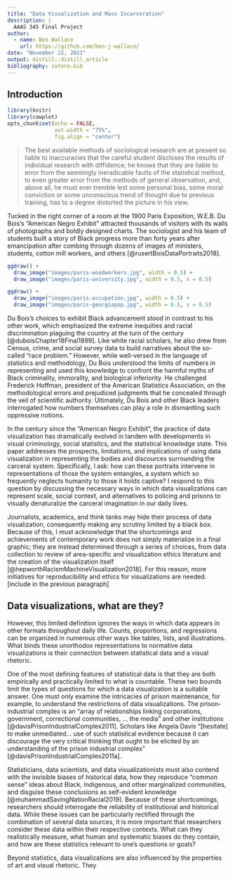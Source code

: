 ```yaml
---
title: "Data Visualization and Mass Incarceration"
description: |
  AAAS 345 Final Project
author:
  - name: Ben Wallace 
    url: https://github.com/ben-j-wallace/
date: "November 22, 2021"
output: distill::distill_article
bibliography: zotero.bib
---
```


## Introduction

```r
library(knitr)
library(cowplot)
opts_chunk$set(echo = FALSE,
               out.width = "75%",
               fig.align = "center")
```

> The best available methods of sociological research are at present so liable to inaccuracies that the careful student discloses the results of individual research with diffidence; he knows that they are liable to error from the seemingly ineradicable faults of the statistical method, to even greater error from the methods of general observation, and, above all, he must ever tremble lest some personal bias, some moral conviction or some unconscious trend of thought due to previous training, has to a degree distorted the picture in his view.

Tucked in the right corner of a room at the 1900 Paris Exposition, W.E.B. Du Bois's "American Negro Exhibit" attracted thousands of visitors with its walls of photographs and boldly designed charts. The sociologist and his team of students built a story of Black progress more than forty years after emancipation after combing through dozens of images of ministers, students, cotton mill workers, and others [@rusertBoisDataPortraits2018].

```r
ggdraw() +
  draw_image("images/paris-woodworkers.jpg", width = 0.5) +
  draw_image("images/paris-university.jpg", width = 0.5, x = 0.5)
```
```r
ggdraw() +
  draw_image("images/paris-occupation.jpg", width = 0.5) +
  draw_image("images/paris-georgiapop.jpg", width = 0.5, x = 0.5)
```

Du Bois's choices to exhibit Black advancement stood in contrast to his other work, which emphasized the extreme inequities and racial discrimination plaguing the country at the turn of the century [@duboisChapter18Final1899]. Like white racial scholars, he also drew from Census, crime, and social survey data to build narratives about the so-called "race problem." However, while well-versed in the language of statistics and methodology, Du Bois understood the limits of numbers in representing and used this knowledge to confront the harmful myths of Black criminality, immorality, and biological inferiority. He challenged Frederick Hoffman, president of the American Statistics Association, on the methodological errors and prejudiced judgments that he concealed through the veil of scientific authority. Ultimately, Du Bois and other Black leaders interrogated how numbers themselves can play a role in dismantling such oppressive notions.

In the century since the "American Negro Exhibit", the practice of data visualization has dramatically evolved in tandem with developments in visual criminology, social statistics, and the statistical knowledge state. This paper addresses the prospects, limitations, and implications of using data visualization in representing the bodies and discources surrounding the carceral system. Specifically, I ask: how can these portraits intervene in representations of those the system entangles, a system which so frequently neglects humanity to those it holds captive? I respond to this question by discussing the necessary ways in which data visualizations can represent scale, social context, and alternatives to policing and prisons to visually denaturalize the carceral imagination in our daily lives.

Journalists, academics, and think tanks may hide their process of data visualization, consequently making any scrutiny limited by a black box. Because of this, I must acknowledge that the shortcomings and achievements of contemporary work does not simply materialize in a final graphic; they are instead determined through a series of choices, from  data collection to review of area-specific and visualization ethics literature and the creation of the visualization itself [@hepworthRacismMachineVisualization2018]. For this reason, more initiatives for reproducibility and ethics for visualizations are needed. [include in the previous paragraph]

## Data visualizations, what are they?



However, this limited definition ignores the ways in which data appears in other formats throughout daily life. Counts, proportions, and regressions can be organized in numerous other ways like tables, lists, and illustrations. What binds these unorthodox representations to normative data visualizations is their connection between statistical data and a visual rhetoric.

One of the most defining features of statistical data is that they are both empirically and practically limited to what is countable. These two bounds limit the types of questions for which a data visualization is a suitable answer. One must only examine the intricacies of prison maintenance, for example, to understand the restrictions of data visualizations. The prison-industrial complex is an "array of relationships linking corporations, government, correctional communities, ... the media" and other institutions [@davisPrisonIndustrialComplex2011]. Scholars like Angela Davis "[hesitate] to make unmediated… use of such statistical evidence because it can discourage the very critical thinking that ought to be elicited by an understanding of the prison industrial complex" [@davisPrisonIndustrialComplex2011a]. 

Statisticians, data scientists, and data visualizationists must also contend with the invisible biases of historical data, how they reproduce "common sense" ideas about Black, Indigenous, and other marginalized communities, and disguise these conclusions as self-evident knowledge [@muhammadSavingNationRacial2019]. Because of these shortcomings, researchers should interrogate the reliability of institutional and historical data. While these issues can be particularly rectified through the combination of several data sources, it is more important that researchers consider these data within their respective contexts. What can they realistically measure, what human and systematic biases do they contain, and how are these statistics relevant to one's questions or goals?

Beyond statistics, data visualizations are also influenced by the properties of art and visual rhetoric. They 


